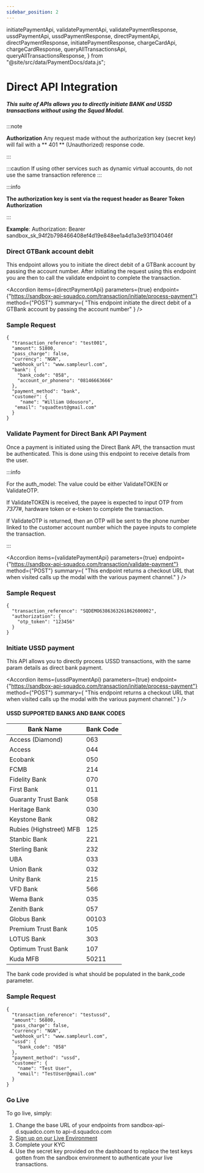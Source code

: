 ```yaml
---
sidebar_position: 2
---
```


  initiatePaymentApi,
  validatePaymentApi,
  validatePaymentResponse,
  ussdPaymentApi,
  ussdPaymentResponse,
  directPaymentApi,
  directPaymentResponse,
  initiatePaymentResponse,
  chargeCardApi,
  chargeCardResponse,
  queryAllTransactionsApi,
  queryAllTransactionsResponse,
} from "@site/src/data/PaymentDocs/data.js";

# Direct API Integration

##### This suite of APIs allows you to directly initiate BANK and USSD transactions without using the Squad Modal.

:::note

**Authorization** Any request made without the authorization key (secret key) will fail with a ** 401 ** (Unauthorized) response code.

:::

:::caution
If using other services such as dynamic virtual accounts, do not use the same transaction reference
:::

:::info

**The authorization key is sent via the request header as Bearer Token Authorization**

:::

**Example**:
Authorization: Bearer sandbox_sk_94f2b798466408ef4d19e848ee1a4d1a3e93f104046f

### Direct GTBank account debit


This endpoint allows you to initiate the direct debit of a GTBank account by passing the account number. After initiating the request using this endpoint you are then to call the validate endpoint to complete the transaction.


<Accordion
  items={directPaymentApi}
  parameters={true}
  endpoint={"https://sandbox-api-squadco.com/transaction/initiate/process-payment"}
  method={"POST"}
  summary={
    "This endpoint initiate the direct debit of a GTBank account by passing the account number"
  }
/>

### Sample Request

```
{
  "transaction_reference": "test001",
  "amount": 51800,
  "pass_charge": false,
  "currency": "NGN",
  "webhook_url": "www.sampleurl.com",
  "bank": {
    "bank_code": "058",
    "account_or_phoneno": "08146663666"
  },
  "payment_method": "bank",
  "customer": {
     "name": "William Udousoro",
   "email": "squadtest@gmail.com"
  }
}
```

<AccordionCode items={directPaymentResponse} />



### Validate Payment for Direct Bank API Payment
Once a payment is initiated using the Direct Bank API, the transaction must be authenticated. This is done using this endpoint to receive details from the user.

:::info

For the auth_model: The value could be either ValidateTOKEN or ValidateOTP.

If ValidateTOKEN is received, the payee is expected to input OTP from *737*7#, hardware token or e-token to complete the transaction.

If ValidateOTP is returned, then an OTP will be sent to the phone number linked to the customer account number which the payee inputs to complete the transaction.

:::


<Accordion
  items={validatePaymentApi}
  parameters={true}
  endpoint={"https://sandbox-api-squadco.com/transaction/validate-payment"}
  method={"POST"}
  summary={
    "This endpoint returns a checkout URL that when visited calls up the modal with the various payment channel."
  }
/>

### Sample Request

```
{
  "transaction_reference": "SQDEMO6386363261862600002",
  "authorization": {
    "otp_token": "123456"
  }
}

```

<AccordionCode items={validatePaymentResponse} />


### Initiate USSD payment

This API allows you to directly process USSD transactions, with the same param details as direct bank payment.


<Accordion
  items={ussdPaymentApi}
  parameters={true}
  endpoint={"https://sandbox-api-squadco.com/transaction/initiate/process-payment"}
  method={"POST"}
  summary={
    "This endpoint returns a checkout URL that when visited calls up the modal with the various payment channel."
  }
/>

#### USSD SUPPORTED BANKS AND BANK CODES

| Bank Name                 | Bank Code |
|---------------------------|-----------|
| Access (Diamond)           | 063       |
| Access                     | 044       |
| Ecobank                    | 050       |
| FCMB                       | 214       |
| Fidelity Bank              | 070       |
| First Bank                 | 011       |
| Guaranty Trust Bank        | 058       |
| Heritage Bank              | 030       |
| Keystone Bank              | 082       |
| Rubies (Highstreet) MFB    | 125       |
| Stanbic Bank               | 221       |
| Sterling Bank              | 232       |
| UBA                        | 033       |
| Union Bank                 | 032       |
| Unity Bank                 | 215       |
| VFD Bank                   | 566       |
| Wema Bank                  | 035       |
| Zenith Bank                | 057       |
| Globus Bank                | 00103     |
| Premium Trust Bank         | 105       |
| LOTUS Bank                 | 303       |
| Optimum Trust Bank         | 107       |
| Kuda MFB                   | 50211     |


The bank code provided is what should be populated in the bank_code parameter.

### Sample Request

```
{
  "transaction_reference": "testussd",
  "amount": 56800,
  "pass_charge": false,
  "currency": "NGN",
  "webhook_url": "www.sampleurl.com",
  "ussd": {
    "bank_code": "058"
  },
  "payment_method": "ussd",
  "customer": {
    "name": "Test User",
    "email": "TestUser@gmail.com"
  }
}

```

<AccordionCode items={ussdPaymentResponse} />

### Go Live

To go live, simply:

1. Change the base URL of your endpoints from sandbox-api-d.squadco.com to
   api-d.squadco.com
2. [Sign up on our Live Environment](https://dashboard.squadco.com/login)
3. Complete your KYC
4. Use the secret key provided on the dashboard to replace the test keys gotten from the sandbox environment to authenticate your live transactions.
